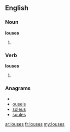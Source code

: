 ==English==
===Noun===
'''louses'''
# {{nonstandard}} {{plural of|[[louse]]}}

===Verb===
'''louses'''
# {{third-person singular of|[[louse]]}}

===Anagrams===
* {{alphagram|elossu}}
* [[ousels#English|ousels]]
* [[soleus#English|soleus]]
* [[soules#English|soules]]

[[ar:louses]]
[[fr:louses]]
[[my:louses]]